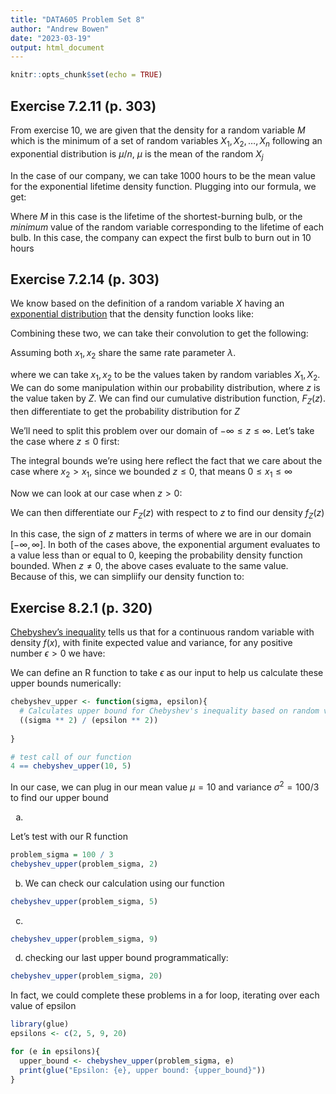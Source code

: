 ```yaml
---
title: "DATA605 Problem Set 8"
author: "Andrew Bowen"
date: "2023-03-19"
output: html_document
---
```


```r
knitr::opts_chunk$set(echo = TRUE)
```

## Exercise 7.2.11 (p. 303)

From exercise 10, we are given that the density for a random variable $M$ which is the minimum of a set of random variables $X_1, X_2, \dots, X_n$ following an exponential distribution is $\mu/n$, $\mu$ is the mean of the random $X_j$

In the case of our company, we can take 1000 hours to be the mean value for the exponential lifetime density function. Plugging into our formula, we get:


\begin{aligned}
  E(M) = \frac{\mu}{n} = 1000 / 100 = 10
\end{aligned}

Where $M$ in this case is the lifetime of the shortest-burning bulb, or the *minimum* value of the random variable corresponding to the lifetime of each bulb. In this case, the company can expect the first bulb to burn out in 10 hours


## Exercise 7.2.14 (p. 303)
We know based on the definition of a random variable $X$ having an [exponential distribution](https://en.wikipedia.org/wiki/Exponential_distribution) that the density function looks like:

\begin{aligned}
  f_X(x) = \begin{cases}
    \lambda e^{-\lambda x} & \text{if } x \ge 0\\
    0  &otherwise
  \end{cases}
\end{aligned}

Combining these two, we can take their convolution to get the following:

\begin{aligned}
f_{x_1, x_2}(x_1, x_2) = \lambda^{2} e^{-\lambda x_1} e^{-\lambda x_2}
\end{aligned}

Assuming both $x_1, x_2$ share the same rate parameter $\lambda$.

where we can take $x_1, x_2$ to be the values taken by random variables $X_1, X_2$. We can do some manipulation within our probability distribution, where $z$ is the value taken by $Z$. We can find our cumulative distribution function, $F_Z(z)$. then differentiate to get the probability distribution for $Z$

\begin{aligned}
  F_Z(z) = P(Z \le z) \newline
         = P(X_1 - X_2 \le z) \newline
         = P(X_2 \ge X_1 - z) \newline
\end{aligned}

We'll need to split this problem over our domain of $-\infty \le z \le \infty$. Let's take the case where $z \le 0$ first:

\begin{aligned}
  F_Z(z) = \int_{0}^{\infty} \int_{x_1 - z}^{\infty} \lambda^2 e^{-\lambda x_1} e^{-\lambda x_2} \,dx_2\,dx_1 \newline
         = -\lambda \int_{0}^{\infty} e^{\lambda z - 2 x_1 \lambda} \,dx1 \newline
         = \frac{1}{2}e^{\lambda z}
\end{aligned}
The integral bounds we're using here reflect the fact that we care about the case where $x_2 > x_1$, since we bounded $z \le 0$, that means $0 \le x_1 \le \infty$

Now we can look at our case when $z > 0$:

\begin{aligned}
  F_Z(z) = 1 - P(Z \le z) \newline
         = 1 - P(X_1 - X_2 \le z) \newline
         = 1 - P(X_2 \ge X_1 - z) \newline
         = 1 - \int_{z}^{\infty} \int_{0}^{x_1 - z} \lambda^2 e^{-\lambda x_1} e^{-\lambda x_2} \,dx_2\,dx_1 \newline
         = 1 + \lambda \int_{z}^{\infty} e^{-\lambda (2x_1 - z)} \,dx1 \newline
         = \frac{1}{2}e^{\lambda z}
         
\end{aligned}

We can then differentiate our $F_Z(z)$ with respect to $z$ to find our density $f_Z(z)$

\begin{equation}
f_Z(z)=
    \begin{cases}
        \frac{\lambda}{2}e^{-\lambda z} & \text{if } z > 0\\
        \frac{\lambda}{2}e^{\lambda z} & \text{if } z \le 0
    \end{cases}
\end{equation}

In this case, the sign of $z$ matters in terms of where we are in our domain $[-\infty, \infty]$. In both of the cases above, the exponential argument evaluates to a value less than or equal to 0, keeping the probability density function bounded. When $z \ne 0$, the above cases evaluate to the same value. Because of this, we can simpliify our density function to:

\begin{aligned}
  f_Z(z)= \frac{\lambda}{2}e^{-\lambda |z|}
\end{aligned}

## Exercise 8.2.1 (p. 320)

[Chebyshev's inequality](https://en.wikipedia.org/wiki/Chebyshev%27s_inequality) tells us that for a continuous random variable with density $f(x)$, with finite expected value and variance, for any positive number $\epsilon > 0$ we have:

\begin{aligned}
  P(|X - \mu| \ge \epsilon) \le \frac{\sigma^2}{\epsilon^2}
\end{aligned}

We can define an R function to take $\epsilon$ as our input to help us calculate these upper bounds numerically:

```r
chebyshev_upper <- function(sigma, epsilon){
  # Calculates upper bound for Chebyshev's inequality based on random var variance sigma and a positive number epsilon
  ((sigma ** 2) / (epsilon ** 2))
  
}

# test call of our function
4 == chebyshev_upper(10, 5)
```

In our case, we can plug in our mean value $\mu = 10$ and variance $\sigma^2 = 100 / 3$ to find our upper bound

a.
\begin{aligned}
  P(|X - 10| \ge 2) \le \frac{(100 / 3)^2}{2^2} = \frac{111.\overline{11}}{4} = 277.\overline{777}
\end{aligned}

Let's test with our R function
```r
problem_sigma = 100 / 3 
chebyshev_upper(problem_sigma, 2)
```

b.
\begin{aligned}
  P(|X - 10| \ge 5) \le \frac{(100 / 3)^2}{5^2} = \frac{1111.111}{25} = 44.\overline{444}
\end{aligned}
We can check our calculation using our function
```r
chebyshev_upper(problem_sigma, 5)
```

c.
\begin{aligned}
  P(|X - 10| \ge 9) \le \frac{(100 / 3)^2}{9^2} = \frac{1111.111}{81} = 13.717
\end{aligned}

```r
chebyshev_upper(problem_sigma, 9)
```


d.
\begin{aligned}
  P(|X - 10| \ge 20) \le \frac{(100 / 3)^2}{20^2} = \frac{1111.111}{400} = 2.\overline{777}
\end{aligned}
checking our last upper bound programmatically:
```r
chebyshev_upper(problem_sigma, 20)
```

In fact, we could complete these problems in a for loop, iterating over each value of epsilon
```r
library(glue)
epsilons <- c(2, 5, 9, 20)

for (e in epsilons){
  upper_bound <- chebyshev_upper(problem_sigma, e)
  print(glue("Epsilon: {e}, upper bound: {upper_bound}"))
}
```



